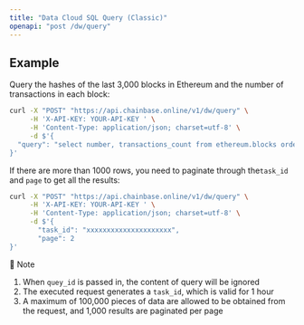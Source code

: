 ```yaml
---
title: "Data Cloud SQL Query (Classic)"
openapi: "post /dw/query"
---
```


## Example

Query the hashes of the last 3,000 blocks in Ethereum and the number of transactions in each block:

```bash
curl -X "POST" "https://api.chainbase.online/v1/dw/query" \
     -H 'X-API-KEY: YOUR-API-KEY ' \
     -H 'Content-Type: application/json; charset=utf-8' \
     -d $'{
  "query": "select number, transactions_count from ethereum.blocks order by number desc limit 3000;"
}'
```

If there are more than 1000 rows, you need to paginate through the`task_id` and `page` to get all the results:

```bash
curl -X "POST" "https://api.chainbase.online/v1/dw/query" \
     -H 'X-API-KEY: YOUR-API-KEY ' \
     -H 'Content-Type: application/json; charset=utf-8' \
     -d $'{
       "task_id": "xxxxxxxxxxxxxxxxxxxxx",
       "page": 2
}'
```

<Note>
🚧 Note

1. When `quey_id` is passed in, the content of query will be ignored
2. The executed request generates a `task_id`, which is valid for 1 hour
3. A maximum of 100,000 pieces of data are allowed to be obtained from the request, and 1,000 results are paginated per page
</Note>
